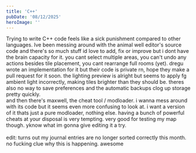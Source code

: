 ```yaml
---
title: 'C++'
pubDate: '08/12/2025'
heroImage: ''
---
```

Trying to write C++ code feels like a sick punishment compared to other languages. Ive been messing around with the animal well editor's source code and there's so much stuff id love to add, fix or improve but i dont have the brain capacity for it. you cant select multiple areas, you can't undo any actions besides tile placement, you cant rearrange full rooms (yet). dregu wrote an implementation for it but their code is private rn, hope they make a pull request for it soon. the lighting preview is alright but seems to apply fg ambient light incorrectly, making tiles brighter than they should be.
theres also no way to save preferences and the automatic backups clog up storage pretty quickly.
<br/>
and then there's maxwell, the cheat tool / modloader. i wanna mess around with its code but it seems even more confusing to look at. i want a version of it thats just a pure modloader, nothing else. having a bunch of powerful cheats at your disposal is very tempting. very good for testing my map though. yknow what im gonna give editing it a try.
<br/><br/>
edit: turns out my journal entries are no longer sorted correctly this month. no fucking clue why this is happening. awesome